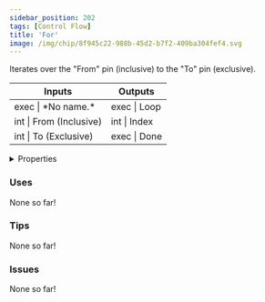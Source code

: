 ```yaml
---
sidebar_position: 202
tags: [Control Flow]
title: 'For'
image: /img/chip/8f945c22-988b-45d2-b7f2-409ba304fef4.svg
---
```


Iterates over the "From" pin (inclusive) to the "To" pin (exclusive).



<IChip uuid="8f945c22-988b-45d2-b7f2-409ba304fef4"/>

<table><thead><tr><th>Inputs</th><th>Outputs</th></tr></thead><tbody><tr><td>exec | *No name.*</td><td>exec | Loop</td></tr><tr><td>int | From (Inclusive)</td><td>int | Index</td></tr><tr><td>int | To (Exclusive)</td><td>exec | Done</td></tr></tbody></table>

<details>
  <summary>Properties</summary>
  <div>
    <div>
    <table>
      <tbody>
        <tr>
          <td>Is beta required?</td>
          <td>No</td>
        </tr>
        <tr>
          <td>Is chip a trolling risk?</td>
          <td>No</td>
        </tr>
        <tr>
          <td>Is chip a role assignment risk?</td>
          <td>No</td>
        </tr>
        <tr>
          <td>Chip UUID</td>
          <td>8f945c22-988b-45d2-b7f2-409ba304fef4</td>
        </tr>
        <tr>
          <td>Room availability</td>
          <td>Available everywhere</td>
        </tr>
      </tbody>
    </table>
    </div>
  </div>
</details>

### Uses

None so far!

### Tips

None so far!

### Issues

None so far!